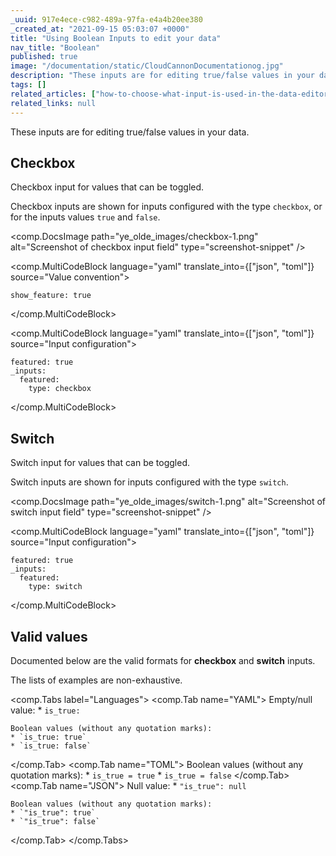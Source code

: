 ```yaml
---
_uuid: 917e4ece-c982-489a-97fa-e4a4b20ee380
_created_at: "2021-09-15 05:03:07 +0000"
title: "Using Boolean Inputs to edit your data"
nav_title: "Boolean"
published: true
image: "/documentation/static/CloudCannonDocumentationog.jpg"
description: "These inputs are for editing true/false values in your data. They can be triggered on or off."
tags: []
related_articles: ["how-to-choose-what-input-is-used-in-the-data-editor","using-the-configuration-cascade"]
related_links: null
---
```


These inputs are for editing true/false values in your data.

## Checkbox
Checkbox input for values that can be toggled.

Checkbox inputs are shown for inputs configured with the type `checkbox`, or for the inputs values `true` and `false`.

<comp.DocsImage path="ye_olde_images/checkbox-1.png" alt="Screenshot of checkbox input field" type="screenshot-snippet" />

<comp.MultiCodeBlock language="yaml" translate_into={["json", "toml"]} source="Value convention">
```
show_feature: true
```
</comp.MultiCodeBlock>

<comp.MultiCodeBlock language="yaml" translate_into={["json", "toml"]} source="Input configuration">
```
featured: true
_inputs:
  featured:
    type: checkbox
```
</comp.MultiCodeBlock>

## Switch
Switch input for values that can be toggled.

Switch inputs are shown for inputs configured with the type `switch`.

<comp.DocsImage path="ye_olde_images/switch-1.png" alt="Screenshot of switch input field" type="screenshot-snippet" />

<comp.MultiCodeBlock language="yaml" translate_into={["json", "toml"]} source="Input configuration">
```
featured: true
_inputs:
  featured:
    type: switch
```
</comp.MultiCodeBlock>

## Valid values

Documented below are the valid formats for **checkbox** and **switch** inputs.

The lists of examples are non-exhaustive.

<comp.Tabs label="Languages">
 <comp.Tab name="YAML">
    Empty/null value:
    * `is_true: `

    Boolean values (without any quotation marks):
    * `is_true: true`
    * `is_true: false`
 </comp.Tab>
 <comp.Tab name="TOML">
    Boolean values (without any quotation marks):
    * `is_true = true`
    * `is_true = false`
 </comp.Tab>
 <comp.Tab name="JSON">
    Null value:
    * `"is_true": null`

    Boolean values (without any quotation marks):
    * `"is_true": true`
    * `"is_true": false`
 </comp.Tab>
</comp.Tabs>
